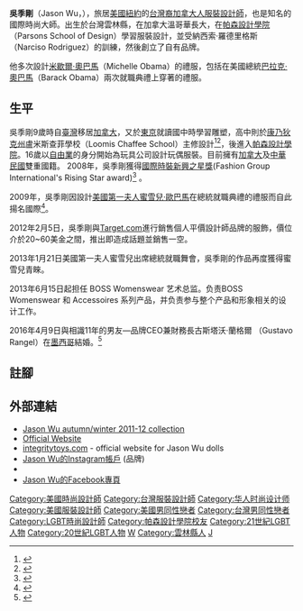 {{noteTA
|1=zh-cn:奥巴马; zh-tw:歐巴馬; zh-hk:奧巴馬;
|2=zh-cn:米歇尔;zh-tw:蜜雪兒;zh-hk:米歇爾
}}
{{Infobox Person
| name   = 吳季剛
| english_names = Jason Wu
| image     = Jason Wu Shankbone 2009 Metropolitan Opera.jpg
| image_size= 200px
| caption  = 
| birth_date  = {{birth_date_and_age|1982|9|27}}
| birth_place = {{TWN-ROC}}[[雲林縣|雲林縣]]<ref>{{cite web |title=吳季剛返鄉 李縣長盼雲林精采躍升國際 |url=https://www.yunlin.gov.tw/news/detail.asp?id=201705160002 |website=雲林縣政府 |archiveurl=https://archive.today/20190917152822/https://www.yunlin.gov.tw/news/detail.asp?id=201705160002 |archivedate=2019-09-17 |deadurl=yes |date=2017-05-16 |access-date=2019-09-17 }}</ref>
| death_date  = 
| death_place = 
| nationality = {{ROC}}<br>{{CAN}}
| residence = {{USA}}[[紐約|紐約]]
| occupation = 服裝設計師
| education = [[帕森設計學院|帕森設計學院]]
| parents = 吳昆民（父）<br>陳美雲（母）
| family　= 吳季衡（兄））<br>董篠惠（嫂）
| spouse = {{marriage|古斯塔沃·藍格爾 （Gustavo Rangel）|2016|}} 
| children =
}}

'''吳季剛'''（Jason Wu，{{bd|1982年|9月27日|catIdx=Wu吳}}），旅居[[美國|美國]][[紐約|紐約]]的[[台灣裔加拿大人|台灣裔加拿大人]][[時尚設計|服裝設計師]]，也是知名的國際時尚大師。出生於台灣雲林縣，在加拿大溫哥華長大，在[[帕森設計學院|帕森設計學院]]（Parsons School of Design）學習服裝設計，並受納西索·羅德里格斯（Narciso Rodriguez）的訓練，然後創立了自有品牌。

他多次設計[[米歇爾·奧巴馬|米歇爾·奧巴馬]]（Michelle Obama）的禮服，包括在美國總統[[巴拉克·奧巴馬|巴拉克·奧巴馬]]（Barack Obama）兩次就職典禮上穿著的禮服。

==生平==
吳季剛9歲時自[[臺灣|臺灣]]移居[[加拿大|加拿大]]，又於[[東京|東京]]就讀國中時學習雕塑，高中則於[[康乃狄克州|康乃狄克州]]盧米斯查菲學校（Loomis Chaffee School）主修設計<ref name=lat>{{cite news|url=http://latimesblogs.latimes.com/alltherage/2008/11/jason-wu-wows-h.html|publisher=[[Los_Angeles_Times|Los Angeles Times]]|title=Jason Wu wows Hollywood ... and Washington|author=Melissa Magsaysay|date=2008-11-19|accessdate=2009-01-21|archive-date=2020-11-10|archive-url=https://web.archive.org/web/20201110092207/https://latimesblogs.latimes.com/alltherage/2008/11/jason-wu-wows-h.html|dead-url=no}}</ref><ref name="NYTimes">{{cite web|url=http://www.nytimes.com/2009/01/25/fashion/25WU.html|title=Spotlight on Designer of Gown for Ball|publisher=[[The_New_York_Times|The New York Times]]|date=2009-01-23|accessdate=2009-01-24|author=Eric Wilson|archive-date=2020-11-17|archive-url=https://web.archive.org/web/20201117234802/https://www.nytimes.com/2009/01/25/fashion/25WU.html|dead-url=no}}</ref>，後進入[[帕森設計學院|帕森設計學院]]。16歲以[[自由業|自由業]]的身分開始為玩具公司設計玩偶服裝。目前擁有[[加拿大|加拿大]]及[[中華民國|中華民國]]雙重國籍。
2008年，吳季剛獲得[[國際時裝新興之星獎|國際時裝新興之星獎]](Fashion Group International's Rising Star award)<ref>{{cite web|url=http://www.teenvogue.com/industry/designer/JasonWu|title=Jason Wu|publisher=[[Teen_Vogue|Teen Vogue]]|accessdate=2009-01-21|archive-date=2009-01-24|archive-url=https://web.archive.org/web/20090124002218/http://www.teenvogue.com/industry/designer/JasonWu|dead-url=no}}</ref> 。

2009年，吳季剛因設計[[美國第一夫人|美國第一夫人]][[蜜雪兒·歐巴馬|蜜雪兒·歐巴馬]]在總統就職典禮的禮服而自此揚名國際<ref>{{Cite web |url=http://mrs-o.com/newdata/tag/jason-wu |title=存档副本 |accessdate=2012-10-28 |archive-date=2016-03-10 |archive-url=https://web.archive.org/web/20160310215835/http://mrs-o.com/newdata/tag/jason-wu |dead-url=no }}</ref>。

2012年2月5日，吳季剛與[http://www.target.com Target.com]{{Wayback|url=http://www.target.com/ |date=20110224013940 }}進行銷售個人平價設計師品牌的服飾，價位介於20~60美金之間，推出即造成話題並銷售一空。

2013年1月21日美國第一夫人蜜雪兒出席總統就職舞會，吳季剛的作品再度獲得蜜雪兒青睞。

2013年6月15日起担任 BOSS Womenswear 艺术总监。负责BOSS Womenswear 和 Accessoires 系列产品，并负责参与整个产品和形象相关的设计工作。

2016年4月9日與相識11年的男友—品牌CEO兼財務長古斯塔沃·蘭格爾 （Gustavo Rangel）在[[墨西哥|墨西哥]]結婚。<ref name="marry">{{cite news|title=吳季剛與男友結婚了 兩人愛情長跑多年|url=http://www.cna.com.tw/news/firstnews/201604095005-1.aspx|work=[[中央通訊社|中央通訊社]]|date=2016-04-09|accessdate=2016-04-09|language=zh-tw|archive-date=2016-04-11|archive-url=https://web.archive.org/web/20160411132623/http://www.cna.com.tw/news/firstnews/201604095005-1.aspx|dead-url=no}}</ref>

== 註腳 ==
{{reflist|2}}

== 外部連結 ==
*[https://web.archive.org/web/20110216152645/http://www.vogue.co.uk/fashion/show.aspx/catwalk-report/id,10281 Jason Wu autumn/winter 2011-12 collection]
*[http://www.jasonwustudio.com/ Official Website]{{Wayback|url=http://www.jasonwustudio.com/ |date=20201231205658 }}
*[http://www.integritytoys.com/ integritytoys.com]{{Wayback|url=http://www.integritytoys.com/ |date=20210107191947 }} - official website for Jason Wu dolls
*[https://instagram.com/jasonwu Jason Wu的Instagram帳戶] {{Wayback|url=https://instagram.com/jasonwu |date=20191121074215 }} (品牌)
*{{twitter|JasonWu|Jason Wu}}
*[https://www.facebook.com/jasonwustudio/ Jason Wu的Facebook專頁] {{Wayback|url=https://www.facebook.com/jasonwustudio/ |date=20200910064808 }}

{{设计师品牌}}
{{DEFAULTSORT:Wu吳}}
[[Category:美國時尚設計師|Category:美國時尚設計師]]
[[Category:台灣服裝設計師|Category:台灣服裝設計師]]
[[Category:华人时尚设计师|Category:华人时尚设计师]]
[[Category:美國服裝設計師|Category:美國服裝設計師]]
[[Category:美國男同性戀者|Category:美國男同性戀者]]
[[Category:台灣男同性戀者|Category:台灣男同性戀者]]
[[Category:LGBT時尚設計師|Category:LGBT時尚設計師]]
[[Category:帕森設計學院校友|Category:帕森設計學院校友]]
[[Category:21世紀LGBT人物|Category:21世紀LGBT人物]]
[[Category:20世紀LGBT人物|Category:20世紀LGBT人物]]
[[Category:台灣裔加拿大人_(歸化)|W]]
[[Category:雲林縣人|Category:雲林縣人]]
[[Category:吳姓|J]]
